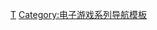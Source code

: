 {{Navbox
| name = 魔界戰記系列
| title = 魔界戰記系列
| state = {{{state|autocollapse}}}
| bodyclass = hlist

| group1 = 主系列
| list1 = 
* [[魔界戰記]]
* [[魔界戰記2|2]]
* [[魔界戰記3|3]]
* [[魔界戰記4|4]]
* [[魔界戰記5|5]]
* [[魔界戰記6|6]]

| group2 = 衍生作品
| list2 =
* [[普利尼 我当主角行吗？]]
 
}}<noinclude>
{{collapsible option}}

{{DEFAULTSORT:Makai Senki Disgaea}}
[[Category:魔界戰記系列|Τ]]
[[Category:电子游戏系列导航模板]]
</noinclude>